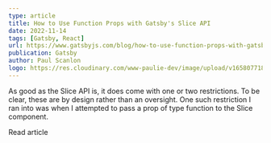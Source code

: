 ```yaml
---
type: article
title: How to Use Function Props with Gatsby's Slice API
date: 2022-11-14
tags: [Gatsby, React]
url: https://www.gatsbyjs.com/blog/how-to-use-function-props-with-gatsbys-slice-api
publication: Gatsby
author: Paul Scanlon
logo: https://res.cloudinary.com/www-paulie-dev/image/upload/v1658077182/paulie.dev/Logos/gatsby-logo_dgbkjm.png
---
```


As good as the Slice API is, it does come with one or two restrictions. To be clear, these are by design rather than an
oversight. One such restriction I ran into was when I attempted to pass a prop of type function to the Slice component.

<Cta href='https://www.gatsbyjs.com/blog/how-to-use-function-props-with-gatsbys-slice-api/'>
  Read article
</Cta>
